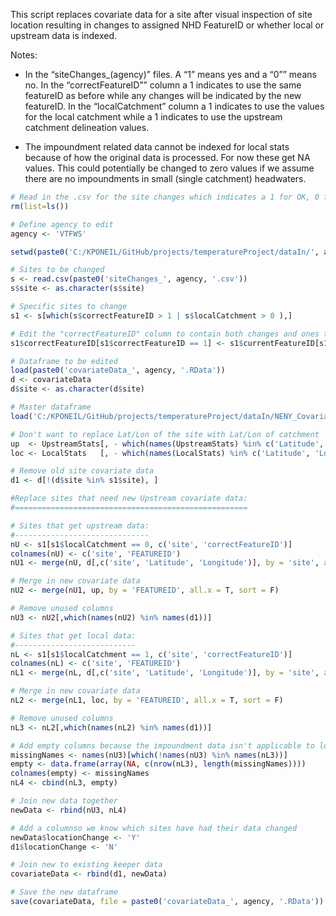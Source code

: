 This script replaces covariate data for a site after visual inspection of site location resulting in changes to assigned NHD FeatureID or whether local or upstream data is indexed.

Notes:

- In the "siteChanges_(agency)" files. A "1" means yes and a "0"" means no.
In the "correctFeatureID"" column a 1 indicates to use the same featureID as before while any changes will be indicated by the new featureID. In the "localCatchment" column a 1 indicates to use the values for the local catchment while a 1 indicates to use the upstream catchment delineation values.

- The impoundment related data cannot be indexed for local stats because of how the original data is processed.                For now these get NA values. This could potentially be changed to zero values if we assume there are no impoundments in small (single catchment) headwaters.

```r
# Read in the .csv for the site changes which indicates a 1 for OK, 0 for unknown issue, or the new FeatureID.
rm(list=ls())

# Define agency to edit
agency <- 'VTFWS'

setwd(paste0('C:/KPONEIL/GitHub/projects/temperatureProject/dataIn/', agency))

# Sites to be changed
s <- read.csv(paste0('siteChanges_', agency, '.csv'))
s$site <- as.character(s$site)

# Specific sites to change
s1 <- s[which(s$correctFeatureID > 1 | s$localCatchment > 0 ),]

# Edit the "correctFeatureID" column to contain both changes and ones that will stay the same.
s1$correctFeatureID[s1$correctFeatureID == 1] <- s1$currentFeatureID[s1$correctFeatureID == 1]

# Dataframe to be edited
load(paste0('covariateData_', agency, '.RData'))
d <- covariateData
d$site <- as.character(d$site)

# Master dataframe
load('C:/KPONEIL/GitHub/projects/temperatureProject/dataIn/NENY_CovariateData_2014-04-15.RData')
```

```r
# Don't want to replace Lat/Lon of the site with Lat/Lon of catchment
up  <- UpstreamStats[, - which(names(UpstreamStats) %in% c('Latitude', 'Longitude'))]
loc <- LocalStats   [, - which(names(LocalStats) %in% c('Latitude', 'Longitude'))]

# Remove old site covariate data
d1 <- d[!(d$site %in% s1$site), ]

#Replace sites that need new Upstream covariate data:
#====================================================

# Sites that get upstream data:
#------------------------------
nU <- s1[s1$localCatchment == 0, c('site', 'correctFeatureID')]
colnames(nU) <- c('site', 'FEATUREID')
nU1 <- merge(nU, d[,c('site', 'Latitude', 'Longitude')], by = 'site', all.x = T, sort = F)

# Merge in new covariate data
nU2 <- merge(nU1, up, by = 'FEATUREID', all.x = T, sort = F)

# Remove unused columns
nU3 <- nU2[,which(names(nU2) %in% names(d1))]

# Sites that get local data:
#---------------------------
nL <- s1[s1$localCatchment == 1, c('site', 'correctFeatureID')]
colnames(nL) <- c('site', 'FEATUREID')
nL1 <- merge(nL, d[,c('site', 'Latitude', 'Longitude')], by = 'site', all.x = T, sort = F)

# Merge in new covariate data
nL2 <- merge(nL1, loc, by = 'FEATUREID', all.x = T, sort = F)

# Remove unused columns
nL3 <- nL2[,which(names(nL2) %in% names(d1))]

# Add empty columns because the impoundment data isn't applicable to local stats
missingNames <- names(nU3)[which(!names(nU3) %in% names(nL3))]
empty <- data.frame(array(NA, c(nrow(nL3), length(missingNames))))
colnames(empty) <- missingNames
nL4 <- cbind(nL3, empty)

# Join new data together
newData <- rbind(nU3, nL4)

# Add a columnso we know which sites have had their data changed
newData$locationChange <- 'Y'
d1$locationChange <- 'N'

# Join new to existing keeper data
covariateData <- rbind(d1, newData)
```

```r
# Save the new dataframe
save(covariateData, file = paste0('covariateData_', agency, '.RData'))
```


